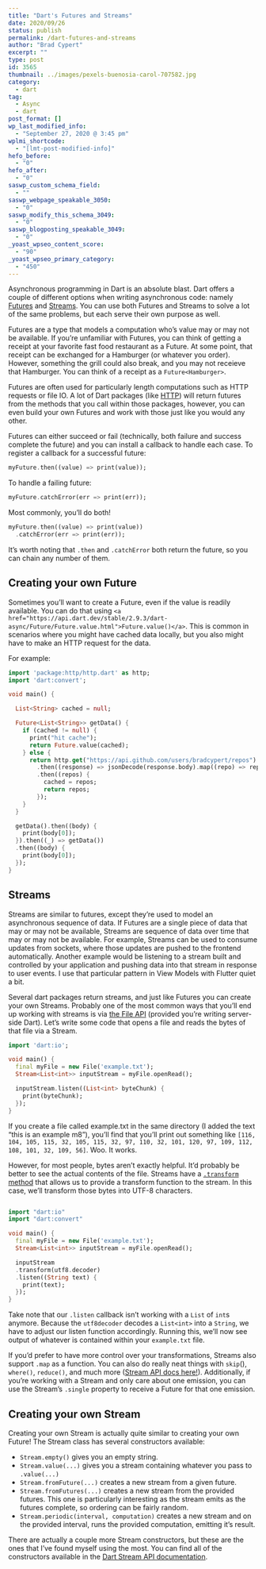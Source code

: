 ```yaml
---
title: "Dart's Futures and Streams"
date: 2020/09/26
status: publish
permalink: /dart-futures-and-streams
author: "Brad Cypert"
excerpt: ""
type: post
id: 3565
thumbnail: ../images/pexels-buenosia-carol-707582.jpg
category:
  - dart
tag:
  - Async
  - dart
post_format: []
wp_last_modified_info:
  - "September 27, 2020 @ 3:45 pm"
wplmi_shortcode:
  - "[lmt-post-modified-info]"
hefo_before:
  - "0"
hefo_after:
  - "0"
saswp_custom_schema_field:
  - ""
saswp_webpage_speakable_3050:
  - "0"
saswp_modify_this_schema_3049:
  - "0"
saswp_blogposting_speakable_3049:
  - "0"
_yoast_wpseo_content_score:
  - "90"
_yoast_wpseo_primary_category:
  - "450"
---
```


Asynchronous programming in Dart is an absolute blast. Dart offers a couple of different options when writing asynchronous code: namely [Futures](https://api.dart.dev/stable/2.9.3/dart-async/Future-class.html) and [Streams](https://api.dart.dev/stable/2.9.3/dart-async/Stream-class.html). You can use both Futures and Streams to solve a lot of the same problems, but each serve their own purpose as well.

Futures are a type that models a computation who’s value may or may not be available. If you’re unfamiliar with Futures, you can think of getting a receipt at your favorite fast food restaurant as a Future. At some point, that receipt can be exchanged for a Hamburger (or whatever you order). However, something the grill could also break, and you may not receieve that Hamburger. You can think of a receipt as a `Future<Hamburger>`.

Futures are often used for particularly length computations such as HTTP requests or file IO. A lot of Dart packages (like [HTTP](https://pub.dev/packages/http)) will return futures from the methods that you call within those packages, however, you can even build your own Futures and work with those just like you would any other.

Futures can either succeed or fail (technically, both failure and success complete the future) and you can install a callback to handle each case. To register a callback for a successful future:

```dart
myFuture.then((value) => print(value));
```

To handle a failing future:

```dart
myFuture.catchError(err => print(err));
```

Most commonly, you’ll do both!

```dart
myFuture.then((value) => print(value))
  .catchError(err => print(err));
```

It’s worth noting that `.then` and `.catchError` both return the future, so you can chain any number of them.

## Creating your own Future

Sometimes you’ll want to create a Future, even if the value is readily available. You can do that using `<a href="https://api.dart.dev/stable/2.9.3/dart-async/Future/Future.value.html">Future.value()</a>`. This is common in scenarios where you might have cached data locally, but you also might have to make an HTTP request for the data.

For example:

```dart
import 'package:http/http.dart' as http;
import 'dart:convert';

void main() {

  List<String> cached = null;

  Future<List<String>> getData() {
    if (cached != null) {
      print("hit cache");
      return Future.value(cached);
    } else {
      return http.get("https://api.github.com/users/bradcypert/repos")
        .then((response) => jsonDecode(response.body).map((repo) => repo['name']).toList().cast<String>())
        .then((repos) {
          cached = repos;
          return repos;
        });
    }
  }

  getData().then((body) {
    print(body[0]);
  }).then((_) => getData())
  .then((body) {
    print(body[0]);
  });
}
```

## Streams

Streams are similar to futures, except they’re used to model an asynchronous sequence of data. If Futures are a single piece of data that may or may not be available, Streams are sequence of data over time that may or may not be available. For example, Streams can be used to consume updates from sockets, where those updates are pushed to the frontend automatically. Another example would be listening to a stream built and controlled by your application and pushing data into that stream in response to user events. I use that particular pattern in View Models with Flutter quiet a bit.

Several dart packages return streams, and just like Futures you can create your own Streams. Probably one of the most common ways that you’ll end up working with streams is via [the File API](https://api.dart.dev/stable/2.9.3/dart-io/File-class.html) (provided you’re writing server-side Dart). Let’s write some code that opens a file and reads the bytes of that file via a Stream.

```dart
import 'dart:io';

void main() {
  final myFile = new File('example.txt');
  Stream<List<int>> inputStream = myFile.openRead();

  inputStream.listen((List<int> byteChunk) {
    print(byteChunk);
  });
}
```

If you create a file called example.txt in the same directory (I added the text “this is an example m8”), you’ll find that you’ll print out something like `[116, 104, 105, 115, 32, 105, 115, 32, 97, 110, 32, 101, 120, 97, 109, 112, 108, 101, 32, 109, 56]`. Woo. It works.

However, for most people, bytes aren’t exactly helpful. It’d probably be better to see the actual contents of the file. Streams have a [`.transform` method](https://api.dart.dev/stable/2.9.3/dart-async/Stream/transform.html) that allows us to provide a transform function to the stream. In this case, we’ll transform those bytes into UTF-8 characters.

```dart

import "dart:io"
import "dart:convert"

void main() {
  final myFile = new File('example.txt');
  Stream<List<int>> inputStream = myFile.openRead();

  inputStream
  .transform(utf8.decoder)
  .listen((String text) {
    print(text);
  });
}

```

Take note that our `.listen` callback isn’t working with a `List` of `int`s anymore. Because the `utf8decoder` decodes a `List<int>` into a `String`, we have to adjust our listen function accordingly. Running this, we’ll now see output of whatever is contained within your `example.txt` file.

If you’d prefer to have more control over your transformations, Streams also support `.map` as a function. You can also do really neat things with `skip`(), `where()`, `reduce()`, and much more ([Stream API docs here!](https://api.dart.dev/stable/2.9.3/dart-async/Stream-class.html)). Additionally, if you’re working with a Stream and only care about one emission, you can use the Stream’s `.single` property to receive a Future for that one emission.

## Creating your own Stream

Creating your own Stream is actually quite similar to creating your own Future! The Stream class has several constructors available:

- `Stream.empty()` gives you an empty string.
- `Stream.value(...)` gives you a stream containing whatever you pass to `.value(...)`
- `Stream.fromFuture(...)` creates a new stream from a given future.
- `Stream.fromFutures(...)` creates a new stream from the provided futures. This one is particularly interesting as the stream emits as the futures complete, so ordering can be fairly random.
- `Stream.periodic(interval, computation)` creates a new stream and on the provided interval, runs the provided computation, emitting it’s result.

There are actually a couple more Stream constructors, but these are the ones that I’ve found myself using the most. You can find all of the constructors available in the [Dart Stream API documentation](https://api.dart.dev/stable/2.9.3/dart-async/Stream-class.html).
